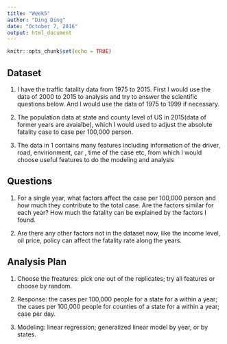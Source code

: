 ```yaml
---
title: "Week5"
author: "Ding Ding"
date: "October 7, 2016"
output: html_document
---
```


```r
knitr::opts_chunk$set(echo = TRUE)
```

## Dataset

1. I have the traffic fatality data from 1975 to 2015. First I would use the data of 2000 to 2015 to analysis and try to answer the scientific questions below. And I would use the data of 1975 to 1999 if necessary.

2. The population data at state and county level of US in 2015(data of former years are avaialbe), which I would used to adjust the absolute fatality case to case per 100,000 person.

3. The data in 1 contains many features including information of the driver, road, envirionment, car , time of the case etc, from which I would choose useful features to do the modeling and analysis


## Questions 

1. For a single year, what factors affect the case per 100,000 person and how much they contribute to the total case. Are the factors similar for each year? How much the fatality can be explained by the factors I found.

2. Are there any other factors not in the dataset now, like the income level, oil price, policy can affect the fatality rate along the years.


## Analysis Plan

1. Choose the freatures: pick one out of the replicates; try all features or choose by random.

2. Response: the cases per 100,000 people for a state for a within a year; the cases per 100,000 people for counties of a state for a within a year; case per day.

3. Modeling: linear regression; generalized linear model by year, or by states.